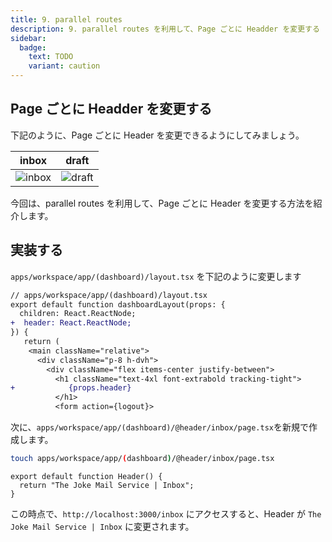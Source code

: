 ```yaml
---
title: 9. parallel routes
description: 9. parallel routes を利用して、Page ごとに Headder を変更する
sidebar:
  badge:
    text: TODO
    variant: caution
---
```


## Page ごとに Headder を変更する

下記のように、Page ごとに Header を変更できるようにしてみましょう。

|inbox|draft|
|---|---|
![inbox](../../assets/parallel-routes-header-inbox.png)|![draft](../../assets/parallel-routes-header-drafts.png)

今回は、parallel routes を利用して、Page ごとに Header を変更する方法を紹介します。

## 実装する


`apps/workspace/app/(dashboard)/layout.tsx` を下記のように変更します

```diff format="tsx"
// apps/workspace/app/(dashboard)/layout.tsx
export default function dashboardLayout(props: {
  children: React.ReactNode;
+  header: React.ReactNode;
}) {
   return (
    <main className="relative">
      <div className="p-8 h-dvh">
        <div className="flex items-center justify-between">
          <h1 className="text-4xl font-extrabold tracking-tight">
+            {props.header}
          </h1>
          <form action={logout}>
```

次に、`apps/workspace/app/(dashboard)/@header/inbox/page.tsx`を新規で作成します。
  
```bash
touch apps/workspace/app/(dashboard)/@header/inbox/page.tsx
```

```tsx
export default function Header() {
  return "The Joke Mail Service | Inbox";
}
```

この時点で、`http://localhost:3000/inbox` にアクセスすると、Header が `The Joke Mail Service | Inbox` に変更されます。
